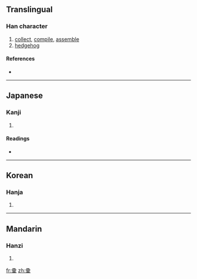 {{also|彙}}
==Translingual==

===Han character===
{{Han char|rn=58|rad=彐|as=10|sn=13|four=|canj=弓一月田木 (NMBWD)}}

# [[collect]], [[compile]], [[assemble]]
# [[hedgehog]]

====References====
* {{Han ref|kx=0362.211|dkj=09937|hdz=20962.040|uh=5F5A|ud=24410}}

----

==Japanese==

===Kanji===
{{ja-kanji|grade=|rs=彐10}}

# {{defn|Japanese|sort=彐10}}

====Readings====
* {{ja-readings|on=[[い]] (i)|kun=[[はりねずみ]] (harinezumi), [[あつまる]] (atsumaru), [[たぐい]] (tagui)}}

----

==Korean==

===Hanja===
{{ko-hanja|hangeul=휘|eumhun=|rv=hwi|mr=hwi|y=hwi}}

# {{defn|Korean|sort=彐10}}

----

==Mandarin==

===Hanzi===
{{cmn-hanzi|pin=[[huì]] ([[hui4]]), [[xiān]] ([[xian1]])|wg=hui<sup>4</sup>, hsien<sup>1</sup>}}

# {{defn|Mandarin|sort=彐10}}

[[fr:彚]]
[[zh:彚]]